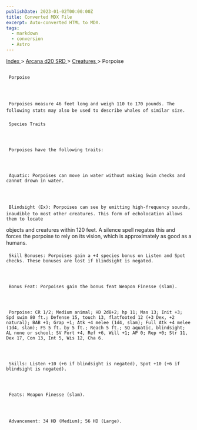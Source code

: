 ```yaml
---
publishDate: 2023-01-02T00:00:00Z
title: Converted MDX File
excerpt: Auto-converted HTML to MDX.
tags:
  - markdown
  - conversion
  - Astro
---
```







[
      Index
     ](-index)
     >
     [
      Arcana d20 SRD
     ](arcana-d20-srd-index)
     >
     [
      Creatures
     ](arcana-d20-srd-creatures-index)
     > Porpoise
    





## 
     Porpoise
    



     Porpoises measure 46 feet long and weigh 110 to 170 pounds. The following stats may also be used to describe whales of similar size.
    


### 
     Species Traits
    



     Porpoises have the following traits:
    



     Aquatic: Porpoises can move in water without making Swim checks and cannot drown in water.
    



     Blindsight (Ex): Porpoises can see by emitting high-frequency sounds, inaudible to most other creatures. This form of echolocation allows them to locate
objects and creatures within 120 feet. A silence spell negates this and forces the porpoise to rely on its vision, which is approximately as good as a humans.
    



     Skill Bonuses: Porpoises gain a +4 species bonus on Listen and Spot checks. These bonuses are lost if blindsight is negated.
    



     Bonus Feat: Porpoises gain the bonus feat Weapon Finesse (slam).
    



     Porpoise: CR 1/2; Medium animal; HD 2d8+2; hp 11; Mas 13; Init +3; Spd swim 80 ft.; Defense 15, touch 13, flatfooted 12 (+3 Dex, +2 natural); BAB +1; Grap +1; Atk +4 melee (1d4, slam); Full Atk +4 melee (1d4, slam); FS 5 ft. by 5 ft.; Reach 5 ft.; SQ aquatic, blindsight; AL none or school; SV Fort +4, Ref +6, Will +1; AP 0; Rep +0; Str 11, Dex 17, Con 13, Int 5, Wis 12, Cha 6.
    



     Skills: Listen +10 (+6 if blindsight is negated), Spot +10 (+6 if blindsight is negated).
    



     Feats: Weapon Finesse (slam).
    



     Advancement: 34 HD (Medium); 56 HD (Large).
    




